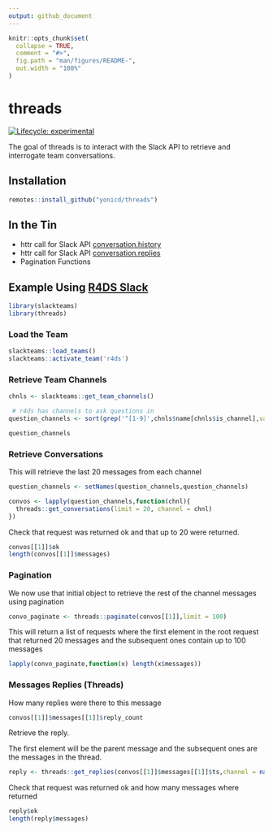 ```yaml
---
output: github_document
---
```


<!-- README.md is generated from README.Rmd. Please edit that file -->

```r
knitr::opts_chunk$set(
  collapse = TRUE,
  comment = "#>",
  fig.path = "man/figures/README-",
  out.width = "100%"
)
```

# threads

<!-- badges: start -->
[![Lifecycle: experimental](https://img.shields.io/badge/lifecycle-experimental-orange.svg)](https://www.tidyverse.org/lifecycle/#experimental)
<!-- badges: end -->

The goal of threads is to interact with the Slack API to retrieve and interrogate team conversations.

## Installation

``` r
remotes::install_github("yonicd/threads")
```

## In the Tin

  - httr call for Slack API [conversation.history](https://api.slack.com/methods/conversations.history)
  - httr call for Slack API [conversation.replies](https://api.slack.com/methods/conversations.replies)
  - Pagination Functions

## Example Using [R4DS Slack](https://www.rfordatasci.com/)

```r
library(slackteams)
library(threads)

```
 
### Load the Team 
```r
slackteams::load_teams()
slackteams::activate_team('r4ds')

```
 
### Retrieve Team Channels 
 
```r
chnls <- slackteams::get_team_channels()

 # r4ds has channels to ask questions in
question_channels <- sort(grep('^[1-9]',chnls$name[chnls$is_channel],value = TRUE))

question_channels
```
 
### Retrieve Conversations 

This will retrieve the last 20 messages from each channel

```r

question_channels <- setNames(question_channels,question_channels)

convos <- lapply(question_channels,function(chnl){
  threads::get_conversations(limit = 20, channel = chnl)
})

```
 
Check that request was returned ok and that up to 20 were returned. 
 
```r
convos[[1]]$ok
length(convos[[1]]$messages)

```
 
### Pagination 
 
We now use that initial object to retrieve the rest of the channel messages using pagination 
 
```r
convo_paginate <- threads::paginate(convos[[1]],limit = 100)
```

This will return a list of requests where the first element in the root request that returned 20 messages and the subsequent ones contain up to 100 messages

```r
lapply(convo_paginate,function(x) length(x$messages))
```

### Messages Replies (Threads)

How many replies were there to this message

```r
convos[[1]]$messages[[1]]$reply_count
```

Retrieve the reply.

The first element will be the parent message and the subsequent ones are the messages in the thread.

```r
reply <- threads::get_replies(convos[[1]]$messages[[1]]$ts,channel = names(convos)[1])

```
 
Check that request was returned ok and how many messages where returned
 
```r
reply$ok
length(reply$messages)
```
